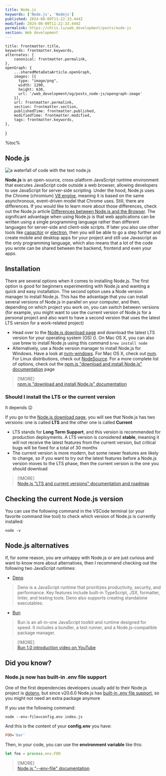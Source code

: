 ```yaml
---
title: Node.js
keywords: ['Node.js', 'Nodejs']
published: 2024-08-09T11:22:33.444Z
modified: 2024-08-09T11:22:33.444Z
permalink: https://chris.lu/web_development/posts/node-js
section: Web development
---
```



    title: frontmatter.title,
    keywords: frontmatter.keywords,
    alternates: {
        canonical: frontmatter.permalink,
    },
    openGraph: {
        ...sharedMetaDataArticle.openGraph,
        images: [{
          type: "image/png",
          width: 1200,
          height: 630,
          url: '/web_development/og/posts_node-js/opengraph-image'
        }],
        url: frontmatter.permalink,
        section: frontmatter.section,
        publishedTime: frontmatter.published,
        modifiedTime: frontmatter.modified,
        tags: frontmatter.keywords,
    },
}

%toc%

<article>

# Node.js

![a waterfall of code with the text node.js](../../../../public/assets/images/app/web_development/posts/node-js/banner.png '{ banner }')

**Node.js** is an open-source, cross-platform JavaScript runtime environment that executes JavaScript code outside a web browser, allowing developers to use JavaScript for server-side scripting. Under the hood, Node.js uses the Chrome (chromium) [V8 engine](https://nodejs.org/en/learn/getting-started/the-v8-javascript-engine), meaning it is based on the same asynchronous, event-driven model that Chrome uses. Still, there are differences. If you would like to learn more about those differences, check out the Node.js article [Differences between Node.js and the Browser](https://nodejs.org/en/learn/getting-started/differences-between-nodejs-and-the-browser). The significant advantage when using Node.js is that web applications can be written using a single programming language rather than different languages for server-side and client-side scripts. If later you also use other tools like [capacitor](https://capacitorjs.com/) or [electron](https://www.electronjs.org/), then you will be able to go a step further and create mobile and desktop apps for your project and still use Javascript as the only programming language, which also means that a lot of the code you wrote can be shared between the backend, frontend and even your apps.

## Installation

There are several options when it comes to installing Node.js. The first option is good for beginners experimenting with Node.js and wanting a quick and easy installation. The second option uses a Node version manager to install Node.js. This has the advantage that you can install several versions of Node.js in parallel on your computer, and then, depending on which project you work on, you can switch between versions (for example, you might want to use the current version of Node.js for a personal project and also want to have a second version that uses the latest LTS version for a work-related project)

* Head over to the [Node.js download page](https://nodejs.org/en/download) and download the latest LTS version for your operating system (OS) (). On Mac OS X, you can also use brew to install Node.js using this command `brew install node`
* Alternatively, use a Node version manager to install Node.js for Windows. Have a look at [nvm-windows](https://github.com/coreybutler/nvm-windows). For Mac OS X, check out [nvm](https://github.com/nvm-sh/nvm). For Linux distributions, check out [NodeSource](https://github.com/nodesource/distributions). For a more complete list of options, check out the [npm.js "download and install Node.js" documentation](https://docs.npmjs.com/downloading-and-installing-node-js-and-npm) page

> [!MORE]  
> [npm.js "download and install Node.js" documentation](https://docs.npmjs.com/downloading-and-installing-node-js-and-npm)  

### Should I install the LTS or the current version

It depends 😉

If you go to the [Node.js download page](https://nodejs.org/en/download), you will see that Node.js has two versions: one is called **LTS** and the other one is called **Current**

* LTS stands for **Long Term Support**, and this version is recommended for production deployments. A LTS version is considered **stable**, meaning it will not receive the latest features from the current version, but critical bugs will be fixed for a total of 30 months
* The current version is more modern, but some newer features are likely to change, so if you want to try out the latest features before a Node.js version moves to the LTS phase, then the current version is the one you should download

> [!MORE]  
> [Node.js "LTS and current versions" documentation and roadmap](https://nodejs.org/en/about/previous-releases)  

## Checking the current Node.js version

You can use the following command in the VSCode terminal (or your favorite command line tool) to check which version of Node.js is currently installed:

```shell
node -v
```

## Node.js alternatives

If, for some reason, you are unhappy with Node.js or are just curious and want to know more about alternatives, then I recommend checking out the following two JavaScript runtimes:

* [Deno](https://deno.com/)

> Deno is a JavaScript runtime that prioritizes productivity, security, and performance. Key features include built-in TypeScript, JSX, formatter, linter, and testing tools. Deno also supports creating standalone executables.

* [Bun](https://bun.sh/)

> Bun is an all-in-one JavaScript toolkit and runtime designed for speed. It includes a bundler, a test runner, and a Node.js-compatible package manager.

> [!MORE]  
> [Bun 1.0 introduction video on YouTube](https://www.youtube.com/watch?v=BsnCpESUEqM)  

## Did you know?

### Node.js now has built-in .env file support

One of the first dependencies developers usually add to their Node.js project is [dotenv](https://www.npmjs.com/package/dotenv), but since v20.6.0 Node.js has [built-in .env file support](https://github.com/nodejs/node/blob/main/doc/changelogs/CHANGELOG_V20.md#built-in-env-file-support), so you might not need an extra package anymore

If you use the following command:

```shell
node --env-file=config.env index.js
```

And this is the content of your **config.env** you have:

```ini
FOO='bar'
```

Then, in your code, you can use the **environment variable** like this:

```js
let foo = process.env.FOO
```

> [!MORE]  
> [Node.js "--env-file" documentation](https://nodejs.org/docs/latest/api/cli.html#--env-fileconfig)  

</article>
